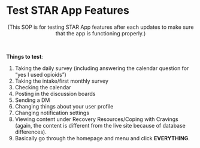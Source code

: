 # Test STAR App Features  

<center>(This SOP is for testing STAR App features after each updates to make sure that the app is functioning properly.)</center>\  


**Things to test**:  

1. Taking the daily survey (including answering the calendar question for "yes I used opioids")\
2. Taking the intake/first monthly survey\ 
5. Checking the calendar\ 
6. Posting in the discussion boards\ 
7. Sending a DM\ 
8. Changing things about your user profile\ 
9. Changing notification settings\ 
10. Viewing content under Recovery Resources/Coping with Cravings (again, the content is different from the live site because of database differences).\ 
11. Basically go through the homepage and menu and click **EVERYTHING**.
